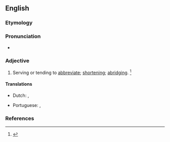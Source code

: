 ==English==

===Etymology===
{{suffix|en|abbreviate|ory}}

===Pronunciation===
* {{a|GenAm}} {{IPA|en|/əˈbɹi.vi.əˌtɔɹ.i/}}

===Adjective===
{{en-adj}}

# Serving or tending to [[abbreviate]]; [[shortening]]; [[abridging]]. {{defdate|Mid 19<sup>th</sup> century.}}<ref name=SOED>{{R:SOED5|page=3}}</ref>

====Translations====
{{trans-top|serving or tending to abbreviate; shortening; abridging}}
* Dutch: {{t+|nl|afkortend}}, {{t+|nl|verkortend}}
{{trans-mid}}
* Portuguese: {{t|pt|abreviatório}}, {{t|pt|abreviativo}}
{{trans-bottom}}

===References===
<references/>